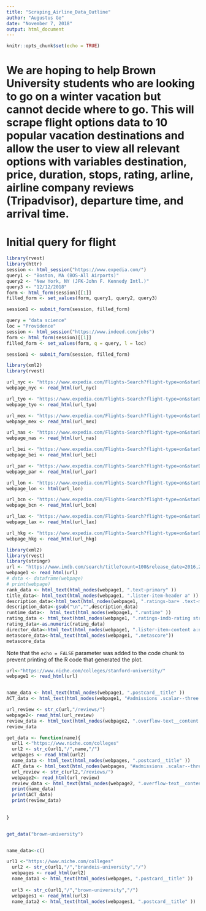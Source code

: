 ```yaml
---
title: "Scraping_Airline_Data_Outline"
author: "Augustus Ge"
date: "November 7, 2018"
output: html_document
---
```


```r
knitr::opts_chunk$set(echo = TRUE)
```

# We are hoping to help Brown University students who are looking to go on a winter vacation but cannot decide where to go. This will scrape flight options data to 10 popular vacation destinations and allow the user to view all relevant options with variables destination, price, duration, stops, rating, arline, airline company reviews (Tripadvisor), departure time, and arrival time.

# Initial query for flight 

```r
library(rvest)
library(httr)
session <- html_session("https://www.expedia.com/")
query1 <- "Boston, MA (BOS-All Airports)"
query2 <- "New York, NY (JFK-John F. Kennedy Intl.)"
query3 <- "12/12/2018"
form <- html_form(session)[[1]]
filled_form <- set_values(form, query1, query2, query3)

session1 <- submit_form(session, filled_form)
```

```r

query = "data science"
loc = "Providence"
session <- html_session("https://www.indeed.com/jobs")
form <- html_form(session)[[1]]
filled_form <- set_values(form, q = query, l = loc)

session1 <- submit_form(session, filled_form)

```

```r
library(xml2)
library(rvest)

url_nyc <- "https://www.expedia.com/Flights-Search?flight-type=on&starDate=12%2F21%2F2018&mode=search&trip=oneway&leg1=from%3ABoston%2C+MA+%28BOS-Logan+Intl.%29%2Cto%3ANew+York%2C+NY+%28JFK-John+F.+Kennedy+Intl.%29%2Cdeparture%3A12%2F21%2F2018TANYT&passengers=children%3A0%2Cadults%3A1%2Cseniors%3A0%2Cinfantinlap%3AY&fareCalendarPrice=1819"
webpage_nyc <- read_html(url_nyc)

url_tyo <- "https://www.expedia.com/Flights-Search?flight-type=on&starDate=12%2F21%2F2018&mode=search&trip=oneway&leg1=from%3ABoston%2C+MA+%28BOS-Logan+Intl.%29%2Cto%3ATokyo%2C+Japan+%28HND-Haneda%29%2Cdeparture%3A12%2F21%2F2018TANYT&passengers=children%3A0%2Cadults%3A1%2Cseniors%3A0%2Cinfantinlap%3AY"
webpage_tyo <- read_html(url_tyo)

url_mex <- "https://www.expedia.com/Flights-Search?flight-type=on&starDate=12%2F21%2F2018&mode=search&trip=oneway&leg1=from%3ABoston%2C+MA+%28BOS-Logan+Intl.%29%2Cto%3AMexico+City%2C+Distrito+Federal%2C+Mexico+%28MEX-Mexico+City+Intl.%29%2Cdeparture%3A12%2F21%2F2018TANYT&passengers=children%3A0%2Cadults%3A1%2Cseniors%3A0%2Cinfantinlap%3AY"
webpage_mex <- read_html(url_mex)

url_nas <- "https://www.expedia.com/Flights-Search?flight-type=on&starDate=12%2F21%2F2018&mode=search&trip=oneway&leg1=from%3ABoston%2C+MA+%28BOS-Logan+Intl.%29%2Cto%3ANassau%2C+Bahamas+%28NAS-Nassau+Intl.%29%2Cdeparture%3A12%2F21%2F2018TANYT&passengers=children%3A0%2Cadults%3A1%2Cseniors%3A0%2Cinfantinlap%3AY"
webpage_nas <- read_html(url_nas)

url_bei <- "https://www.expedia.com/Flights-Search?flight-type=on&starDate=12%2F21%2F2018&mode=search&trip=oneway&leg1=from%3ABoston%2C+MA+%28BOS-Logan+Intl.%29%2Cto%3ABeijing%2C+China+%28PEK-Capital+Intl.%29%2Cdeparture%3A12%2F21%2F2018TANYT&passengers=children%3A0%2Cadults%3A1%2Cseniors%3A0%2Cinfantinlap%3AY"
webpage_bei <- read_html(url_bei)

url_par <- "https://www.expedia.com/Flights-Search?flight-type=on&starDate=12%2F21%2F2018&mode=search&trip=oneway&leg1=from%3ABoston%2C+MA+%28BOS-Logan+Intl.%29%2Cto%3AParis%2C+France+%28CDG-Roissy-Charles+de+Gaulle%29%2Cdeparture%3A12%2F21%2F2018TANYT&passengers=children%3A0%2Cadults%3A1%2Cseniors%3A0%2Cinfantinlap%3AY"
webpage_par <- read_html(url_par)

url_lon <- "https://www.expedia.com/Flights-Search?flight-type=on&starDate=12%2F21%2F2018&mode=search&trip=oneway&leg1=from%3ABoston%2C+MA+%28BOS-Logan+Intl.%29%2Cto%3ALondon%2C+England%2C+UK+%28LHR-Heathrow%29%2Cdeparture%3A12%2F21%2F2018TANYT&passengers=children%3A0%2Cadults%3A1%2Cseniors%3A0%2Cinfantinlap%3AY"
webpage_lon <- html(url_lon)

url_bcn <- "https://www.expedia.com/Flights-Search?flight-type=on&starDate=12%2F21%2F2018&mode=search&trip=oneway&leg1=from%3ABoston%2C+MA+%28BOS-Logan+Intl.%29%2Cto%3ABarcelona%2C+Spain+%28BCN-Barcelona+Intl.%29%2Cdeparture%3A12%2F21%2F2018TANYT&passengers=children%3A0%2Cadults%3A1%2Cseniors%3A0%2Cinfantinlap%3AY"
webpage_bcn <- read_html(url_bcn)

url_lax <- "https://www.expedia.com/Flights-Search?flight-type=on&starDate=12%2F21%2F2018&mode=search&trip=oneway&leg1=from%3ABoston%2C+MA+%28BOS-Logan+Intl.%29%2Cto%3ALos+Angeles%2C+CA+%28LAX-Los+Angeles+Intl.%29%2Cdeparture%3A12%2F21%2F2018TANYT&passengers=children%3A0%2Cadults%3A1%2Cseniors%3A0%2Cinfantinlap%3AY"
webpage_lax <- read_html(url_lax)

url_hkg <- "https://www.expedia.com/Flights-Search?flight-type=on&starDate=12%2F21%2F2018&mode=search&trip=oneway&leg1=from%3ABoston%2C+MA+%28BOS-Logan+Intl.%29%2Cto%3AHong+Kong%2C+Hong+Kong+SAR+%28HKG-Hong+Kong+Intl.%29%2Cdeparture%3A12%2F21%2F2018TANYT&passengers=children%3A0%2Cadults%3A1%2Cseniors%3A0%2Cinfantinlap%3AY"
webpage_hkg <- read_html(url_hkg)

```

```r
library(xml2)
library(rvest)
library(stringr)
url <- "https://www.imdb.com/search/title?count=100&release_date=2016,2016&title_type=feature"
webpage1 <- read_html(url)
# data <- dataframe(webpage)
# print(webpage)
rank_data <- html_text(html_nodes(webpage1, ".text-primary" ))
title_data<- html_text(html_nodes(webpage1, ".lister-item-header a" ))
description_data<-html_text(html_nodes(webpage1, ".ratings-bar+ .text-muted" ))
description_data<-gsub("\n","",description_data)
runtime_data<-  html_text(html_nodes(webpage1, ".runtime" ))
rating_data <- html_text(html_nodes(webpage1, ".ratings-imdb-rating strong" ))
rating_data<-as.numeric(rating_data)
director_data<-html_text(html_nodes(webpage1, ".lister-item-content a:nth-child(1)"))
metascore_data<-html_text(html_nodes(webpage1, ".metascore"))
metascore_data
```

Note that the `echo = FALSE` parameter was added to the code chunk to prevent printing of the R code that generated the plot.
```r
url<-"https://www.niche.com/colleges/stanford-university/"
webpage1 <- read_html(url)


name_data <- html_text(html_nodes(webpage1, ".postcard__title" ))
ACT_data <- html_text(html_nodes(webpage1, "#admissions .scalar--three:nth-child(2) .scalar__value span" ))

url_review <- str_c(url,"/reviews/")
webpage2<- read_html(url_review)
review_data <- html_text(html_nodes(webpage2, ".overflow-text__content div" ))
review_data

```

```r


get_data <- function(name){
  url1 <-"https://www.niche.com/colleges"
  url2 <- str_c(url1,"/",name,"/")
  webpages <- read_html(url2)
  name_data <- html_text(html_nodes(webpages, ".postcard__title" ))  
  ACT_data <- html_text(html_nodes(webpages, "#admissions .scalar--three:nth-child(2) .scalar__value span" ))
  url_review <- str_c(url2,"/reviews/")
  webpage2<- read_html(url_review)
  review_data <- html_text(html_nodes(webpage2, ".overflow-text__content div" ))
  print(name_data)
  print(ACT_data)
  print(review_data)
  
  
}



```

```r
get_data("brown-university") 



```

```r
name_data<-c()

url1 <-"https://www.niche.com/colleges"
  url2 <- str_c(url1,"/","brandeis-university","/")
  webpages <- read_html(url2)
  name_data1 <- html_text(html_nodes(webpages, ".postcard__title" ))  
  
  url3 <- str_c(url1,"/","brown-university","/")
  webpages1 <- read_html(url3)
  name_data2 <- html_text(html_nodes(webpages1, ".postcard__title" ))  
  
```


